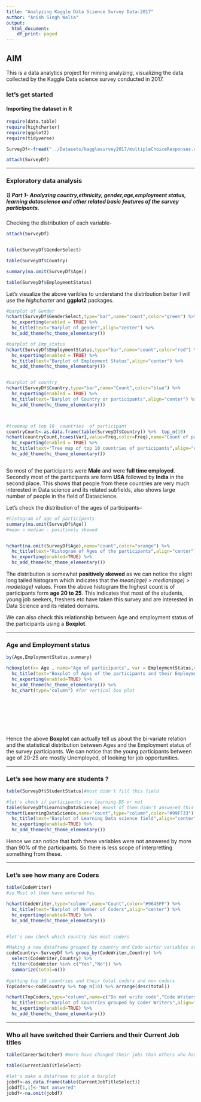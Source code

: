 ```yaml
---
title: "Analyzing Kaggle Data Science Survey Data-2017"
author: "Anish Singh Walia"
output:
  html_document:
    df_print: paged
---
```


## AIM 

This is a data analytics project for mining analyzing, visualizing the data collected by the Kaggle Data science survey conducted in 2017.


### let's get started

#### Importing the dataset in R


```r

require(data.table)
require(highcharter)
require(ggplot2)
require(tidyverse)

SurveyDf<-fread("../Datasets/kagglesurvey2017/multipleChoiceResponses.csv") #for faster data reading

attach(SurveyDf)
```


-------------------


### Exploratory data analysis


##### 1) Part 1- Analyzing country,ethnicity, gender,age,employment status, learning datascience and other related basic features of the survey participants.

Checking the distribution of each variable-
```r
attach(SurveyDf)


table(SurveyDf$GenderSelect)

table(SurveyDf$Country)

summary(na.omit(SurveyDf$Age))

table(SurveyDf$EmploymentStatus)


```


Let's visualize the above varibles to understand the distribution better
I will use the _highcharter_ and __ggplot2__ packages.

```r
#barplot of Gender
hchart(SurveyDf$GenderSelect,type="bar",name="count",color="green") %>%
  hc_exporting(enabled = TRUE) %>%
  hc_title(text="Barplot of gender",align="center") %>%
  hc_add_theme(hc_theme_elementary()) 

#barplot of Emp_status
hchart(SurveyDf$EmploymentStatus,type="bar",name="count",color="red") %>% 
  hc_exporting(enabled = TRUE) %>%
  hc_title(text="Barplot of Employment Status",align="center") %>%
  hc_add_theme(hc_theme_elementary()) 


#barplot of country
hchart(SurveyDf$Country,type="bar",name="Count",color="blue") %>% 
  hc_exporting(enabled = TRUE) %>%
  hc_title(text="Barplot of Country or participants",align="center") %>%
  hc_add_theme(hc_theme_elementary()) 



#treemap of top 10  countries  of participant
countryCount<-as.data.frame(table(SurveyDf$Country)) %>%  top_n(10) 
hchart(countryCount,hcaes(Var1,value=Freq,color=Freq),name="Count of participants",type="treemap") %>%
  hc_exporting(enabled = TRUE) %>%
  hc_title(text="Tree map of top 10 countries of participants",align="center") %>%
  hc_add_theme(hc_theme_elementary()) 



```


So most of the participants were __Male__ and were __full time employed__. Secondly most of the participants are form __USA__ followed by __India__ in the second place.
This shows that people from these countries are very much interested in Data science and its related subfields, also shows large number of people in the field of Datascience.


Let's check the distribution of the ages of participants--




```r

#histogram of age of participants
summary(na.omit(SurveyDf$Age))
#mean > median - positively skewed


hchart(na.omit(SurveyDf$Age),name="count",color="orange") %>%
  hc_title(text="Histogram of Ages of the participants",align="center") %>%
  hc_exporting(enabled=TRUE) %>%
  hc_add_theme(hc_theme_elementary())

```

The distribution is somewhat __positively skewed__ as we can notice the slight long tailed histogram which indicates that the *mean(age) > median(age) > mode(age) * values.
From the above histogram the highest count is of participants form __age 20 to 25__. This indicates that most of the students, young job seekers, freshers etc have taken this survey and are interested in Data Science and its related domains.

We can also check this relationship between Age and employment status of the participants using a __Boxplot__.


---------------------------



### Age and Employment status

```r
by(Age,EmploymentStatus,summary)

hcboxplot(x= Age , name="Age of participants", var = EmploymentStatus,color="purple",outliers = FALSE) %>%
  hc_title(text="Boxplot of Ages of the participants and their Employment Status",align="center") %>%
  hc_exporting(enabled=TRUE) %>%
  hc_add_theme(hc_theme_elementary()) %>% 
  hc_chart(type="column") #for vertical box plot









```
Hence the above __Boxplot__ can actually tell us about the bi-variate relation and the statistical distribution between Ages and the Employment status of the survey participants. We can notice that the young participants between age of 20-25 are mostly Unemployed, of looking for job opportunities.





---------------------------------


### Let's see how many are students ?

```r
table(SurveyDf$StudentStatus)#most didn't fill this field

#let's check if participants are learning DS or not
table(SurveyDf$LearningDataScience) #most of them didn't answered this too
hchart(LearningDataScience,name="count",type="column",color="#99FF33") %>%
  hc_title(text="Barplot of Learning Data science field",align="center") %>%
  hc_exporting(enabled=TRUE) %>%
  hc_add_theme(hc_theme_elementary())


```

Hence we can notice that both these variables were not answered by more than 90% of the participants. So there is less scope of interpretting something from these.


------------------------


### Let's see how many are Coders

```r
table(CodeWriter)
#so Most of them have entered Yes

hchart(CodeWriter,type="column",name="Count",color="#9645FF") %>%
  hc_title(text="Barplot of Number of Coders",align="center") %>%
  hc_exporting(enabled=TRUE) %>%
  hc_add_theme(hc_theme_elementary())


#let's now check which country has most coders

#Making a new dataframe grouped by country and Code wirter variables and summarized by the count of each
codeCountry<-SurveyDf %>% group_by(CodeWriter,Country) %>% 
  select(CodeWriter,Country) %>%
  filter(CodeWriter %in% c("Yes","No")) %>%
  summarize(total=n())
  
#getting top 10 countries and their total coders and non coders
TopCoders<-codeCountry %>% top_n(10) %>% arrange(desc(total))

hchart(TopCoders,type="column",name=c("Do not write code","Code Writers"),hcaes(x=Country,y=total,group=CodeWriter),color=c("black","#FF4040") ) %>%
  hc_title(text="Barplot of Countries grouped by Coder Writers",align="center") %>%
  hc_exporting(enabled=TRUE) %>%
  hc_add_theme(hc_theme_elementary())


```

---------------

### Who all have switched their Carriers and their Current Job titles


```r

table(CareerSwitcher) #more have changed their jobs than others who haven't

table(CurrentJobTitleSelect)

#let's make a dataframe to plot a barplot
jobdf<-as.data.frame(table(CurrentJobTitleSelect))
jobdf[1,1]<-"Not answered"
jobdf<-na.omit(jobdf)










```




































